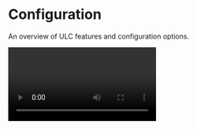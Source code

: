 
# Configuration
An overview of ULC features and configuration options.

<Video url="https://www.youtube.com/watch?v=FIF3qqRY0Ts"/>

ULC was designed to be as user-friendly and flexible as possible.

It loads vehicle configurations from a file called `ulc.lua` that is located
within the vehicle resources themselves. This allows for easy setup,
and easy sharing of vehicle configurations. Vehicle developers can ship their
vehicles with a pre-configured `ulc.lua` file to make them ULC ready
out-of-the-box!

## Review the global settings

  The top section of the ``config.lua`` file in the root of the resource contains
  a series of global settings. These settings determine the behavior of some
  features.

  **Most of these settings can be left at their default values.**

  <Callout type="info">
    If you're using Luxart Vehicle Controls
    or a similar resource that plays a tone when lights are turned on
    you should set `muteBeepForLights` to `true`
  </Callout>

  ```lua
    -- whether to mute the tone that plays when lights are turned on 
    -- use if you have another resources that already plays a tone.
    muteBeepForLights = true,
    -- global toggle for UI (affects all clients)
    hideHud = false,
    -- whether to use KPH instead of MPH
    useKPH = false,
    -- health threshold for effect (probably don't touch this)
    healthThreshold = 990,

    ParkSettings = {
        -- Vehicle will be considered "parked" below this speed
        speedThreshold = 1,
        -- whether to disable the effect when a door is open (highly recommended)
        checkDoors = true,
        -- delay between checks, should not be lower than 0.5
        delay = 0.5,
        -- distance to sync park pattern (32 is roughly the Yellow Jack parking lot)
        syncDistance = 32,
        -- cooldown between sync attempts
        syncCooldown = 10,
    },
        
    SteadyBurnSettings = {
        nightStartHour = 18,
        -- should always be a lower number than start hour
        nightEndHour = 6,
        -- delay between checks, this can be very long, it will only make it more realistic
        delay = 10,
    },
    ...
  ```

## Configure your first vehicle

By default, no vehicles are affected by ULC. In order for a vehicle to 
be affected by ULC there must be a configuration for it. Let's start by setting up your first vehicle.

To do this, we will create a `ulc.lua` configuration file in your vehicle
resource folder, and then point ULC to that file so it can load it.

Follow the steps below!
<Steps>
  <Callout type="info">
    If your vehicle came with a `ulc.lua` file, skip to step 7.
  </Callout>

  ### Create `ulc.lua` file
  Create a file at the root of your vehicle resource and name it `ulc.lua`

  ### Open the [ULC Generator](http://ulc.dwnstr.com)
  {/* link card */}

  ### Define the model name
  Add the name of your vehicle to the `names={}` table.

  ### Configure vehicle settings

  ### Configure buttons

  ### Populate the `ulc.lua` file
  Copy the contents of the generator and paste them into your `ulc.lua` file.

  ### Add config to ULC
  Open your ULC `config.lua` file and find the `ExternalVehResources` table.
  Here you can add the resource name of the vehicle you just configured.

  This will tell ULC about the vehicle, and make it load the configuration
  from the `ulc.lua` file.

  ```lua
    ExternalVehResources = {
        "pd4",
    },
  ```

  ### Done!
  Your vehicle is now configured and ready to go!
  
  Restart ULC and test it out and then repeat for your other vehicles!

</Steps>

## Configuring a vehicle pack

If you have a resource with multiple vehicles in it that all use the same
ULC configuration, you can use a single `ulc.lua` file for all of them.

Simply include all of the model names in the `names` field of the `ulc.lua` file.

```lua
  names = {"pd4","pd5", "pd6"},
```

If there are vehicles in the resource that use a different configuration
you can create an additional configuration object within the same 
`ulc.lua` file.

<details>
  <summary>
    Multi-Config ulc.lua Example
  </summary>
  ```lua
    return {names = {"sp20", "pd20"},
      steadyBurnConfig = {
          forceOn = false,
          useTime = false,
          disableWithLights = false,
          sbExtras = {}
      },
      parkConfig = {
          usePark = true,
          useSync = true,
          syncWith = {'sp20', 'sp18chrg'},
          pExtras = {10, 11},
          dExtras = {}
      },
      hornConfig = {
          useHorn = true,
          hornExtras = {12}
      },
      brakeConfig = {
          useBrakes = false,
          speedThreshold = 3,
          brakeExtras = {}
      },
      -- example button
      -- {label = 'STAGE 2', key = 5, extra = 8},
        buttons = {
          {label = 'stage 2', key = 5, extra = 8, offExtras = {10, 11}},
            {label = 'TA', key = 6, extra = 9, offExtras = {}},
            {label = 'AUX1', key = 7, extra = 10, offExtras = {}},
            {label = 'AUX 2',key = 8,extra = 11, offExtras = {}},
            {label = 'SCENE',key = 9,extra = 12, offExtras = {}},
        }
    },
    {names = {'pdram'},
      steadyBurnConfig = {
            forceOn = false,
            useTime = false,
            disableWithLights = false,
            sbExtras = {}
        },
        parkConfig = {
            usePark = true,
            useSync = true,
            syncWith = {'sp20', 'sp18chrg'},
            pExtras = {10, 11},
            dExtras = {}
        },
        hornConfig = {
            useHorn = true,
            hornExtras = {12}
        },
        brakeConfig = {
            useBrakes = false,
            speedThreshold = 3,
            brakeExtras = {}
        },
      -- example button
      -- {label = 'STAGE 2', key = 5, extra = 8},
        buttons = {
          {label = 'stage 2', key = 5, extra = 8, offExtras = {10, 11}},
            {label = 'TA', key = 6, extra = 9, offExtras = {}},
            {label = 'AUX1', key = 7, extra = 10, offExtras = {}},
            {label = 'AUX 2',key = 8,extra = 11, offExtras = {}},
            {label = 'SCENE',key = 9,extra = 12, offExtras = {}},
        }
    }
    ```
</details>

## Creating Non-ELS Vehicles for ULC

Vehicle developers who are creating vehicles compatible with ULC can provide a local configuration file within their vehicle resources for use by users.

By providing a configuration file your vehicle will be pre-configured for all users who use it. Users will be able to simply plug-and-play your vehicle with ULC functionality.

Follow steps 1 - 5 above to learn how to create a ulc.lua file.

### Extras with Sirens

The concept of nesting Sirens into an Extra is critical to proper usage of ULC. Most of the features of ULC require sirens to be contained within extras.

All you have to do to set this up is parent your Sirens to an Extra once they are compounded. Your extra can have any other parts also attached. I.E you 
could have a divider to block the emissives behind the emissives you want to show, such as in the case of a traffic advisor.

<Callout>
  ULC works best when extras don't have collisions. If you have a collision on your extra, ULC will not be able to turn it on or off consistently.
</Callout>

For detailed info about each feature and their config values see the below pages.